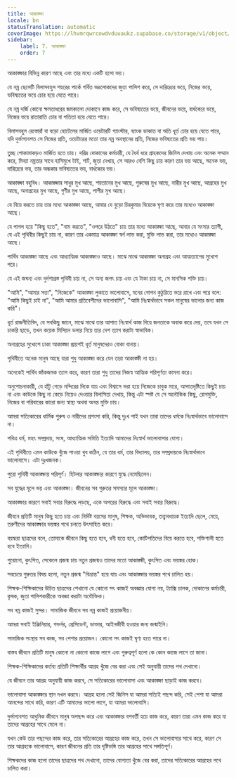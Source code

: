 ```yaml
---
title: আকাঙ্ক্ষা
locale: bn
statusTranslation: automatic
coverImage: https://lhvmrqwrcowdvduuaukz.supabase.co/storage/v1/object/public/strapi-uploads/small_cover-educacion-fundamental.webp-2d51a7828a2b1309555be27f7e2a61a0.webp
sidebar:
    label: 7. আকাঙ্ক্ষা
    order: 7
---
```

আকাঙ্ক্ষার বিভিন্ন কারণ আছে এবং তার মধ্যে একটি হলো ভয়।

যে নম্র ছেলেটি বিলাসবহুল শহরের পার্কে গর্বিত ভদ্রলোকদের জুতা পালিশ করে, সে দারিদ্র্যের ভয়ে, নিজের ভয়ে, ভবিষ্যতের ভয়ে চোর হয়ে যেতে পারে।

যে নম্র দর্জি কোনো ক্ষমতাধরের জমকালো দোকানে কাজ করে, সে ভবিষ্যতের ভয়ে, জীবনের ভয়ে, বার্ধক্যের ভয়ে, নিজের ভয়ে রাতারাতি চোর বা পতিতা হয়ে যেতে পারে।

বিলাসবহুল রেস্তোরাঁ বা বড়ো হোটেলের মার্জিত ওয়েটারটি গ্যাংস্টার, ব্যাংক ডাকাত বা অতি ধূর্ত চোর হয়ে যেতে পারে, যদি দুর্ভাগ্যবশত সে নিজের প্রতি, ওয়েটারের মতো তার নম্র অবস্থানের প্রতি, নিজের ভবিষ্যতের প্রতি ভয় পায়।

তুচ্ছ পোকামাকড়ও মার্জিত হতে চায়। দরিদ্র দোকানের কর্মচারী, যে ধৈর্য ধরে গ্রাহকদের জিনিস দেখায় এবং অনেক সম্মান করে, মিথ্যা নম্রতার সাথে হাসিমুখে টাই, শার্ট, জুতা দেখায়, সে আরও বেশি কিছু চায় কারণ তার ভয় আছে, অনেক ভয়, দারিদ্র্যের ভয়, তার অন্ধকার ভবিষ্যতের ভয়, বার্ধক্যের ভয়।

আকাঙ্ক্ষা বহুবিধ। আকাঙ্ক্ষার সাধুর মুখ আছে, শয়তানের মুখ আছে, পুরুষের মুখ আছে, নারীর মুখ আছে, আগ্রহের মুখ আছে, অনাগ্রহের মুখ আছে, গুণীর মুখ আছে, পাপীর মুখ আছে।

যে বিয়ে করতে চায় তার মধ্যে আকাঙ্ক্ষা আছে, আবার যে বুড়ো চিরকুমার বিয়েকে ঘৃণা করে তার মধ্যেও আকাঙ্ক্ষা আছে।

যে পাগল হয়ে "কিছু হতে", "নাম করতে", "ওপরে উঠতে" চায় তার মধ্যে আকাঙ্ক্ষা আছে, আবার যে সংসার ত্যাগী, যে এই পৃথিবীর কিছুই চায় না, কারণ তার একমাত্র আকাঙ্ক্ষা স্বর্গ লাভ করা, মুক্তি লাভ করা, তার মধ্যেও আকাঙ্ক্ষা আছে।

 পার্থিব আকাঙ্ক্ষা আছে এবং আধ্যাত্মিক আকাঙ্ক্ষাও আছে। মাঝে মাঝে আকাঙ্ক্ষা অনাগ্রহ এবং আত্মত্যাগের মুখোশ পরে।

যে এই জঘন্য এবং দুর্দশাগ্রস্ত পৃথিবী চায় না, সে অন্য জগৎ চায় এবং যে টাকা চায় না, সে মানসিক শক্তি চায়।

"আমি", "আমার সত্তা", "নিজেকে" আকাঙ্ক্ষা লুকাতে ভালোবাসে, মনের গোপন কুঠুরিতে ভরে রাখে এবং পরে বলে: "আমি কিছুই চাই না", "আমি আমার প্রতিবেশীদের ভালোবাসি", "আমি নিঃস্বার্থভাবে সকল মানুষের ভালোর জন্য কাজ করি"।

ধূর্ত রাজনীতিবিদ, যে সবকিছু জানে, মাঝে মাঝে তার আপাত নিঃস্বার্থ কাজ দিয়ে জনতাকে অবাক করে দেয়, তবে যখন সে চাকরি ছাড়ে, তখন কয়েক মিলিয়ন ডলার নিয়ে তার দেশ ত্যাগ করাটা স্বাভাবিক।

অনাগ্রহের মুখোশে ঢাকা আকাঙ্ক্ষা প্রায়শই ধূর্ত মানুষদেরও বোকা বানায়।

পৃথিবীতে অনেক মানুষ আছে যারা শুধু আকাঙ্ক্ষা করে যেন তারা আকাঙ্ক্ষী না হয়।

অনেকেই পার্থিব জাঁকজমক ত্যাগ করে, কারণ তারা শুধু তাদের নিজস্ব আত্মিক পরিপূর্ণতা কামনা করে।

অনুশোচনাকারী, যে হাঁটু গেড়ে মন্দিরের দিকে যায় এবং বিশ্বাসে ভরা হয়ে নিজেকে চাবুক মারে, আপাতদৃষ্টিতে কিছুই চায় না এবং কাউকে কিছু না কেড়ে নিয়েও দেওয়ার বিলাসিতা দেখায়, কিন্তু এটা স্পষ্ট যে সে অলৌকিক কিছু, রোগমুক্তি, নিজের বা পরিবারের কারো জন্য স্বাস্থ্য অথবা অনন্ত মুক্তি চায়।

আমরা সত্যিকারের ধার্মিক পুরুষ ও নারীদের প্রশংসা করি, কিন্তু দুঃখ পাই যখন তারা তাদের ধর্মকে নিঃস্বার্থভাবে ভালোবাসে না।

পবিত্র ধর্ম, মহৎ সম্প্রদায়, সংঘ, আধ্যাত্মিক সমিতি ইত্যাদি আমাদের নিঃস্বার্থ ভালোবাসার যোগ্য।

এই পৃথিবীতে এমন কাউকে খুঁজে পাওয়া খুব কঠিন, যে তার ধর্ম, তার বিদ্যালয়, তার সম্প্রদায়কে নিঃস্বার্থভাবে ভালোবাসে। এটা দুঃখজনক।

পুরো পৃথিবী আকাঙ্ক্ষায় পরিপূর্ণ। হিটলার আকাঙ্ক্ষার কারণে যুদ্ধে নেমেছিলেন।

সব যুদ্ধের মূলে ভয় এবং আকাঙ্ক্ষা। জীবনের সব গুরুতর সমস্যার মূলে আকাঙ্ক্ষা।

আকাঙ্ক্ষার কারণে সবাই সবার বিরুদ্ধে লড়ছে, একে অপরের বিরুদ্ধে এবং সবাই সবার বিরুদ্ধে।

জীবনে প্রতিটি মানুষ কিছু হতে চায় এবং নির্দিষ্ট বয়সের মানুষ, শিক্ষক, অভিভাবক, তত্ত্বাবধায়ক ইত্যাদি ছেলে, মেয়ে, তরুণীদের আকাঙ্ক্ষার ভয়ঙ্কর পথে চলতে উৎসাহিত করে।

বয়স্করা ছাত্রদের বলে, তোমাকে জীবনে কিছু হতে হবে, ধনী হতে হবে, কোটিপতিদের বিয়ে করতে হবে, শক্তিশালী হতে হবে ইত্যাদি।

পুরোনো, কুৎসিত, সেকেলে প্রজন্ম চায় নতুন প্রজন্মও তাদের মতো আকাঙ্ক্ষী, কুৎসিত এবং ভয়ঙ্কর হোক।

সবচেয়ে গুরুতর বিষয় হলো, নতুন প্রজন্ম "বিভ্রান্ত" হয়ে যায় এবং আকাঙ্ক্ষার ভয়ঙ্কর পথে চালিত হয়।

শিক্ষক-শিক্ষিকাদের উচিত ছাত্রদের শেখানো যে কোনো সৎ কাজই অবজ্ঞার যোগ্য নয়, ট্যাক্সি চালক, দোকানের কর্মচারী, কৃষক, জুতা পালিশকারীকে অবজ্ঞা করাটা অযৌক্তিক।

সব নম্র কাজই সুন্দর। সামাজিক জীবনে সব নম্র কাজই প্রয়োজনীয়।

আমরা সবাই ইঞ্জিনিয়ার, গভর্নর, প্রেসিডেন্ট, ডাক্তার, আইনজীবী হওয়ার জন্য জন্মাইনি।

সামাজিক সংস্থায় সব কাজ, সব পেশার প্রয়োজন। কোনো সৎ কাজই ঘৃণ্য হতে পারে না।

বাস্তব জীবনে প্রতিটি মানুষ কোনো না কোনো কাজে লাগে এবং গুরুত্বপূর্ণ হলো কে কোন কাজে লাগে তা জানা।

শিক্ষক-শিক্ষিকাদের কর্তব্য প্রতিটি শিক্ষার্থীর আগ্রহ খুঁজে বের করা এবং সেই অনুযায়ী তাদের পথ দেখানো।

যে জীবনে তার আগ্রহ অনুযায়ী কাজ করবে, সে সত্যিকারের ভালোবাসা এবং আকাঙ্ক্ষা ছাড়াই কাজ করবে।

ভালোবাসা আকাঙ্ক্ষার স্থান দখল করবে। আগ্রহ হলো সেই জিনিস যা আমরা সত্যিই পছন্দ করি, সেই পেশা যা আমরা আনন্দের সাথে করি, কারণ এটি আমাদের ভালো লাগে, যা আমরা ভালোবাসি।

দুর্ভাগ্যবশত আধুনিক জীবনে মানুষ অপছন্দ করে এবং আকাঙ্ক্ষার বশবর্তী হয়ে কাজ করে, কারণ তারা এমন কাজ করে যা তাদের আগ্রহের সাথে মেলে না।

যখন কেউ তার পছন্দের কাজ করে, তার সত্যিকারের আগ্রহের কাজ করে, তখন সে ভালোবাসার সাথে করে, কারণ সে তার আগ্রহকে ভালোবাসে, কারণ জীবনের প্রতি তার দৃষ্টিভঙ্গি তার আগ্রহের সাথে সঙ্গতিপূর্ণ।

শিক্ষকদের কাজ হলো তাদের ছাত্রদের পথ দেখানো, তাদের যোগ্যতা খুঁজে বের করা, তাদের সত্যিকারের আগ্রহের পথে চালিত করা।

